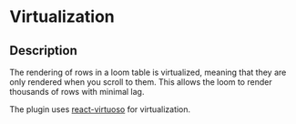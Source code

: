 # Virtualization

## Description

The rendering of rows in a loom table is virtualized, meaning that they are only rendered when you scroll to them. This allows the loom to render thousands of rows with minimal lag.

The plugin uses [react-virtuoso](https://github.com/petyosi/react-virtuoso) for virtualization.
